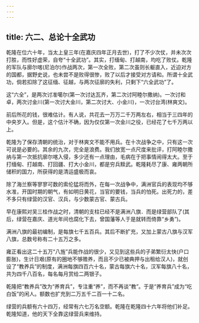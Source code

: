 ```yaml
---
---
---
```

title: 六二、总论十全武功
---



乾隆在位六十年，当太上皇三年(在嘉庆四年正月去世)，打了不少次仗，并未次次打胜，而性好虚荣，自夸“十全武功”。其实，打缅甸、打越南，均吃了败仗。乾隆的军队与廓尔喀(尼泊尔)作战两次，第一次全败，第二次虽则长躯直入，近迫对方的国都，据野史说，也未尝不是败得很惨，败了以后才接受对方请和。所谓十全武功，倘若扣除了这征缅、征越，与两次征廓的失利，只剩下“六全武功”了。

这“六全”，是两次讨准噶尔(第一次讨达瓦齐，第二次讨阿睦尔撒纳)。一次讨和卓，两次讨金川(第一次讨大金川，第二次讨大、小金川)，一次讨台湾(林爽文)。

前后所花的钱，很难估计。有人说，共花去一万万二千万两左右，相当于三四年的中央岁入。但是，这个估汁不确，因为仅仅第一次金川之役，已经花了七千万两以上。

乾隆为了保存清朝的统治，对于林爽文不能不用兵。在十次战争之中，只有这一次可说是必要的。其余的九次，完全是浪费。我们放宽一点尺度来批评，打阿睦尔撒纳与第一次抵抗廓尔喀入侵，多少还有一点理由，毛病在于把事情闹得太大。至于打缅甸、打越南、打回疆、打大小金川，都是穷兵黩武。乾隆耗尽了康、雍两朝所储积的国力，所获得的是清运盛极而哀。

除了海兰察等寥寥可数的索伦猛将而外，在每一次战争中，满洲官兵的表现均不够水准，开国时期的朝气，有如明日黄花，当官的要钱，当兵的怕死。出死力的，差不多只有绿营的汉官、汉兵，与少数蒙古官、蒙古兵。

早在康熙对吴三桂作战之时，清朝的支柱已经不是满洲八旗．而是绿营部队了(其后，绿营在嘉庆、道光年间也腐化下去，曾国藩等人于是就转而倚靠“乡勇”)。

满洲八旗的最初编制，是每旗七千五百兵。其后不断扩充，又加上蒙古八旗与汉军八旗，总数号称有二十五万之多。

雍正看出这二十五万“八旌”兵能作战的很少，又见到这些兵的子弟繁衍太快(户口膨胀)，生计日艰(原有的圈地不够赡养，而且不少已被典押与出租给汉人)，就创设了“教养兵”的制度，满洲每旗四百六十名，蒙古每旗六十名，汉军每旗八十名，共为四千八百名，每名每月赏给二两银子。

乾隆把“教养兵”改为“养育兵”，专注重“养”，而不再谈“教”。于是“养育兵”成为“吃白饭”的闲人。额数也扩充到二万五千二百一十二名。

绿营的兵额有六十四万，经常有六七万名空额。乾隆在乾隆四十六年将他们补足。乾隆知道，他的天下全靠这绿营兵来维持。
